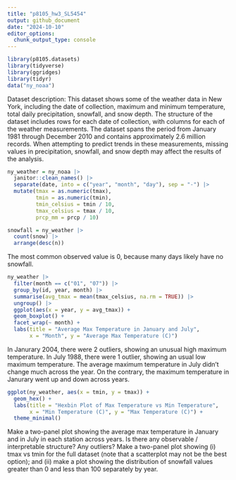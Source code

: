```yaml
---
title: "p8105_hw3_SL5454"
output: github_document
date: "2024-10-10"
editor_options: 
  chunk_output_type: console
---
```


```r
library(p8105.datasets)
library(tidyverse)
library(ggridges)
library(tidyr)
data("ny_noaa")
```
Dataset description:
This dataset shows some of the weather data in New York, including the date of collection, maximum and minimum temperature, total daily precipitation, snowfall, and snow depth.
The structure of the dataset includes rows for each date of collection, with columns for each of the weather measurements. The dataset spans the period from January 1981 through December 2010 and contains approximately 2.6 million records. 
When attempting to predict trends in these measurements, missing values in precipitation, snowfall, and snow depth may affect the results of the analysis.

```r
ny_weather = ny_noaa |>
  janitor::clean_names() |>
  separate(date, into = c("year", "month", "day"), sep = "-") |>
  mutate(tmax = as.numeric(tmax),
         tmin = as.numeric(tmin),
         tmin_celsius = tmin / 10,
         tmax_celsius = tmax / 10,
         prcp_mm = prcp / 10)

snowfall = ny_weather |>
  count(snow) |>
  arrange(desc(n))
```
The most common observed value is 0, because many days likely have no snowfall.

```r
ny_weather |>
  filter(month == c("01", "07")) |>
  group_by(id, year, month) |>
  summarise(avg_tmax = mean(tmax_celsius, na.rm = TRUE)) |>
  ungroup() |>
  ggplot(aes(x = year, y = avg_tmax)) +
  geom_boxplot() +
  facet_wrap(~ month) +
  labs(title = "Average Max Temperature in January and July",
       x = "Month", y = "Average Max Temperature (C)") 
```
In Janurary 2004, there were 2 outliers, showing an unusual high maximum temperature. In July 1988, there were 1 outlier, showing an usual low maximum temperature.
The average maximum temperature in July didn't change much across the year. On the contrary, the maximum temperature in Janurary went up and down across years.

```r
ggplot(ny_weather, aes(x = tmin, y = tmax)) +
  geom_hex() +
  labs(title = "Hexbin Plot of Max Temperature vs Min Temperature",
       x = "Min Temperature (C)", y = "Max Temperature (C)") +
  theme_minimal()

```


Make a two-panel plot showing the average max temperature in January and in July in each station across years. Is there any observable / interpretable structure? Any outliers?
Make a two-panel plot showing (i) tmax vs tmin for the full dataset (note that a scatterplot may not be the best option); and (ii) make a plot showing the distribution of snowfall values greater than 0 and less than 100 separately by year.
